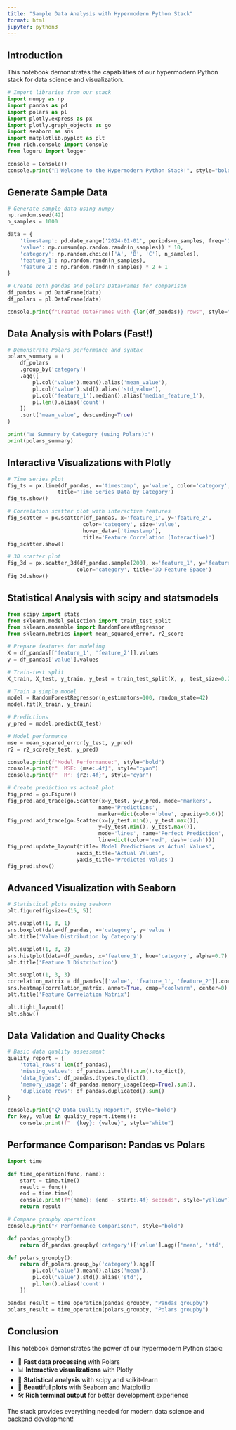 ```yaml
---
title: "Sample Data Analysis with Hypermodern Python Stack"
format: html
jupyter: python3
---
```


## Introduction

This notebook demonstrates the capabilities of our hypermodern Python stack for data science and visualization.

```python
# Import libraries from our stack
import numpy as np
import pandas as pd
import polars as pl
import plotly.express as px
import plotly.graph_objects as go
import seaborn as sns
import matplotlib.pyplot as plt
from rich.console import Console
from loguru import logger

console = Console()
console.print("🚀 Welcome to the Hypermodern Python Stack!", style="bold blue")
```

## Generate Sample Data

```python
# Generate sample data using numpy
np.random.seed(42)
n_samples = 1000

data = {
    'timestamp': pd.date_range('2024-01-01', periods=n_samples, freq='1H'),
    'value': np.cumsum(np.random.randn(n_samples)) * 10,
    'category': np.random.choice(['A', 'B', 'C'], n_samples),
    'feature_1': np.random.randn(n_samples),
    'feature_2': np.random.randn(n_samples) * 2 + 1
}

# Create both pandas and polars DataFrames for comparison
df_pandas = pd.DataFrame(data)
df_polars = pl.DataFrame(data)

console.print(f"Created DataFrames with {len(df_pandas)} rows", style="green")
```

## Data Analysis with Polars (Fast!)

```python
# Demonstrate Polars performance and syntax
polars_summary = (
    df_polars
    .group_by('category')
    .agg([
        pl.col('value').mean().alias('mean_value'),
        pl.col('value').std().alias('std_value'),
        pl.col('feature_1').median().alias('median_feature_1'),
        pl.len().alias('count')
    ])
    .sort('mean_value', descending=True)
)

print("📊 Summary by Category (using Polars):")
print(polars_summary)
```

## Interactive Visualizations with Plotly

```python
# Time series plot
fig_ts = px.line(df_pandas, x='timestamp', y='value', color='category',
                title='Time Series Data by Category')
fig_ts.show()
```

```python
# Correlation scatter plot with interactive features
fig_scatter = px.scatter(df_pandas, x='feature_1', y='feature_2', 
                        color='category', size='value',
                        hover_data=['timestamp'],
                        title='Feature Correlation (Interactive)')
fig_scatter.show()
```

```python
# 3D scatter plot
fig_3d = px.scatter_3d(df_pandas.sample(200), x='feature_1', y='feature_2', z='value',
                      color='category', title='3D Feature Space')
fig_3d.show()
```

## Statistical Analysis with scipy and statsmodels

```python
from scipy import stats
from sklearn.model_selection import train_test_split
from sklearn.ensemble import RandomForestRegressor
from sklearn.metrics import mean_squared_error, r2_score

# Prepare features for modeling
X = df_pandas[['feature_1', 'feature_2']].values
y = df_pandas['value'].values

# Train-test split
X_train, X_test, y_train, y_test = train_test_split(X, y, test_size=0.2, random_state=42)

# Train a simple model
model = RandomForestRegressor(n_estimators=100, random_state=42)
model.fit(X_train, y_train)

# Predictions
y_pred = model.predict(X_test)

# Model performance
mse = mean_squared_error(y_test, y_pred)
r2 = r2_score(y_test, y_pred)

console.print(f"Model Performance:", style="bold")
console.print(f"  MSE: {mse:.4f}", style="cyan")
console.print(f"  R²: {r2:.4f}", style="cyan")
```

```python
# Create prediction vs actual plot
fig_pred = go.Figure()
fig_pred.add_trace(go.Scatter(x=y_test, y=y_pred, mode='markers',
                             name='Predictions',
                             marker=dict(color='blue', opacity=0.6)))
fig_pred.add_trace(go.Scatter(x=[y_test.min(), y_test.max()], 
                             y=[y_test.min(), y_test.max()],
                             mode='lines', name='Perfect Prediction',
                             line=dict(color='red', dash='dash')))
fig_pred.update_layout(title='Model Predictions vs Actual Values',
                      xaxis_title='Actual Values',
                      yaxis_title='Predicted Values')
fig_pred.show()
```

## Advanced Visualization with Seaborn

```python
# Statistical plots using seaborn
plt.figure(figsize=(15, 5))

plt.subplot(1, 3, 1)
sns.boxplot(data=df_pandas, x='category', y='value')
plt.title('Value Distribution by Category')

plt.subplot(1, 3, 2)
sns.histplot(data=df_pandas, x='feature_1', hue='category', alpha=0.7)
plt.title('Feature 1 Distribution')

plt.subplot(1, 3, 3)
correlation_matrix = df_pandas[['value', 'feature_1', 'feature_2']].corr()
sns.heatmap(correlation_matrix, annot=True, cmap='coolwarm', center=0)
plt.title('Feature Correlation Matrix')

plt.tight_layout()
plt.show()
```

## Data Validation and Quality Checks

```python
# Basic data quality assessment
quality_report = {
    'total_rows': len(df_pandas),
    'missing_values': df_pandas.isnull().sum().to_dict(),
    'data_types': df_pandas.dtypes.to_dict(),
    'memory_usage': df_pandas.memory_usage(deep=True).sum(),
    'duplicate_rows': df_pandas.duplicated().sum()
}

console.print("📋 Data Quality Report:", style="bold")
for key, value in quality_report.items():
    console.print(f"  {key}: {value}", style="white")
```

## Performance Comparison: Pandas vs Polars

```python
import time

def time_operation(func, name):
    start = time.time()
    result = func()
    end = time.time()
    console.print(f"{name}: {end - start:.4f} seconds", style="yellow")
    return result

# Compare groupby operations
console.print("⚡ Performance Comparison:", style="bold")

def pandas_groupby():
    return df_pandas.groupby('category')['value'].agg(['mean', 'std', 'count'])

def polars_groupby():
    return df_polars.group_by('category').agg([
        pl.col('value').mean().alias('mean'),
        pl.col('value').std().alias('std'),
        pl.len().alias('count')
    ])

pandas_result = time_operation(pandas_groupby, "Pandas groupby")
polars_result = time_operation(polars_groupby, "Polars groupby")
```

## Conclusion

This notebook demonstrates the power of our hypermodern Python stack:

- 🚀 **Fast data processing** with Polars
- 📊 **Interactive visualizations** with Plotly  
- 🔬 **Statistical analysis** with scipy and scikit-learn
- 🎨 **Beautiful plots** with Seaborn and Matplotlib
- 🛠️ **Rich terminal output** for better development experience

The stack provides everything needed for modern data science and backend development!
